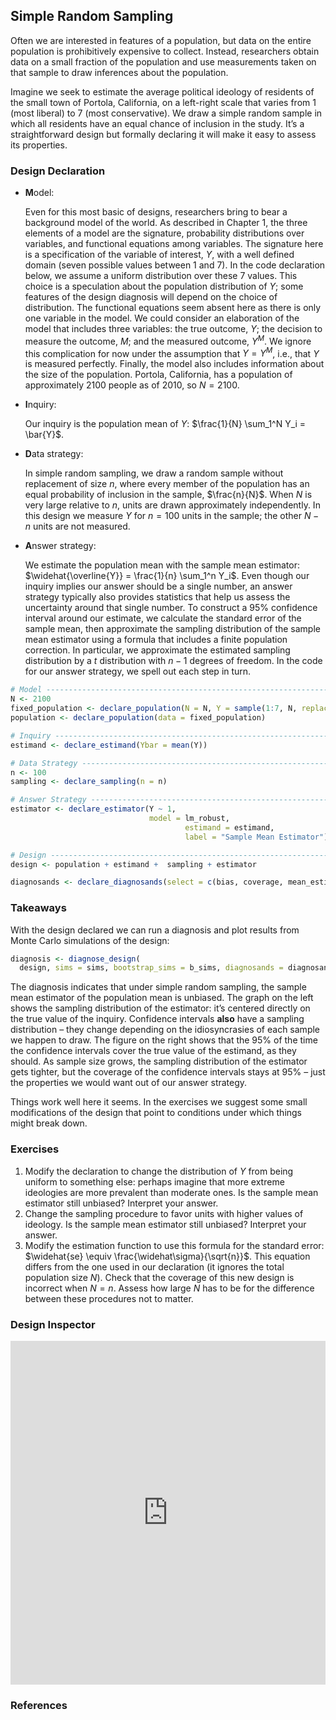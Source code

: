 ## Simple Random Sampling

Often we are interested in features of a population, but data on the entire population is prohibitively expensive to collect. Instead, researchers obtain data on a small fraction of the population and use measurements taken on that sample to draw inferences about the population.

Imagine we seek to estimate the average political ideology of residents of the small town of Portola, California, on a left-right scale that varies from 1 (most liberal) to 7 (most conservative). We draw a simple random sample in which all residents have an equal chance of inclusion in the study. It's a straightforward design but formally declaring it will make it easy to assess its properties. 

### Design Declaration

- **M**odel: 

    Even for this most basic of designs, researchers bring to bear a background model of the world. As described in Chapter 1, the three elements of a model are the signature, probability distributions over variables, and functional equations among variables. The signature here is a specification of the variable of interest, $Y$, with a well defined domain (seven possible values between 1 and 7). In the code declaration below, we assume a uniform distribution over these 7 values. This choice is a speculation about the population distribution of $Y$; some features of the design diagnosis will depend on the choice of distribution. The functional equations seem absent here as there is only one variable in the model. We could consider an elaboration of the model that includes three variables: the true outcome, $Y$; the decision to measure the outcome, $M$; and the measured outcome, $Y^M$. We ignore this complication for now under the assumption that $Y = Y^M$, i.e., that $Y$ is measured perfectly. Finally, the model also includes information about the size of the population. Portola, California, has a population of approximately 2100 people as of 2010, so $N = 2100$.

- **I**nquiry: 

    Our inquiry is the population mean of $Y$: $\frac{1}{N} \sum_1^N Y_i = \bar{Y}$.
    
- **D**ata strategy: 

    In simple random sampling, we draw a random sample without replacement of size $n$, where every member of the population has an equal probability of inclusion in the sample, $\frac{n}{N}$. When $N$ is very large relative to $n$, units are drawn approximately independently. In this design we measure $Y$ for $n=100$ units in the sample; the other $N-n$ units are not measured.

- **A**nswer strategy: 

    We estimate the population mean with the sample mean estimator: $\widehat{\overline{Y}} = \frac{1}{n} \sum_1^n Y_i$. Even though our inquiry implies our answer should be a single number, an answer strategy typically also provides statistics that help us assess the uncertainty around that single number. To construct a 95\% confidence interval around our estimate, we calculate the standard error of the sample mean, then approximate the sampling distribution of the sample mean estimator using a formula that includes a finite population correction. In particular, we approximate the estimated sampling distribution by a $t$ distribution with $n - 1$ degrees of freedom. In the code for our answer strategy, we spell out each step in turn. 

```r
# Model -------------------------------------------------------------------
N <- 2100
fixed_population <- declare_population(N = N, Y = sample(1:7, N, replace = TRUE))()
population <- declare_population(data = fixed_population)

# Inquiry -----------------------------------------------------------------
estimand <- declare_estimand(Ybar = mean(Y))

# Data Strategy -----------------------------------------------------------
n <- 100
sampling <- declare_sampling(n = n)

# Answer Strategy ---------------------------------------------------------
estimator <- declare_estimator(Y ~ 1,
                               model = lm_robust,
                                       estimand = estimand,
                                       label = "Sample Mean Estimator")

# Design ------------------------------------------------------------------
design <- population + estimand +  sampling + estimator

diagnosands <- declare_diagnosands(select = c(bias, coverage, mean_estimate, sd_estimate))
```

### Takeaways

With the design declared we can run a diagnosis and plot results from Monte Carlo simulations of the design:

```r
diagnosis <- diagnose_design(
  design, sims = sims, bootstrap_sims = b_sims, diagnosands = diagnosands) 
```

The diagnosis indicates that under simple random sampling, the sample mean estimator of the population mean is unbiased. The graph on the left shows the sampling distribution of the estimator: it's centered directly on the true value of the inquiry. Confidence intervals **also** have a sampling distribution -- they change depending on the idiosyncrasies of each sample we happen to draw. The figure on the right shows that the 95% of the time the confidence intervals cover the true value of the estimand, as they should. As sample size grows, the sampling distribution of the estimator gets tighter, but the coverage of the confidence intervals stays at 95% -- just the properties we would want out of our answer strategy.

Things work well here it seems. In the exercises we suggest some small modifications of the design that point to conditions under which things might break down.

### Exercises

1. Modify the declaration to change the distribution of $Y$ from being uniform to something else: perhaps imagine that more extreme ideologies are more prevalent than moderate ones. Is the sample mean estimator still unbiased? Interpret your answer.
2. Change the sampling procedure to favor units with higher values of ideology. Is the sample mean estimator still unbiased? Interpret your answer.
3. Modify the estimation function to use this formula for the standard error: $\widehat{se} \equiv \frac{\widehat\sigma}{\sqrt{n}}$. This equation differs from the one used in our declaration (it ignores the total population size $N$). Check that the coverage of this new design is incorrect when $N=n$. Assess how large $N$ has to be for the difference between these procedures not to matter. 

### Design Inspector

<iframe src="https://graemeblair.shinyapps.io/inspect_design/?design=srs" style="border: none; width: 100%; height: 550px"></iframe>

### References
